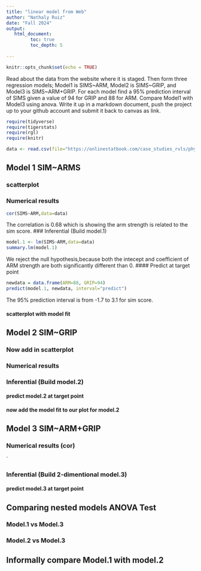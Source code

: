 ```yaml
---
title: "linear model from Web"
author: "Nathaly Ruiz"
date: "Fall 2024"
output:
   html_document:
         toc: true
         toc_depth: 5
        
---
```


```r
knitr::opts_chunk$set(echo = TRUE)
```

Read about the data from the website where it is staged.  Then form three regression models; Model1 is SIMS~ARM, Model2 is SIMS~GRIP, and Model3 is SIMS~ARM+GRIP. For each model find a 95% prediction interval of SIMS given a value of 94  for GRIP and 88 for ARM. Compare Model1 with Model3 using anova. Write it up in a markdown document, push the project up to your github account and submit it back to canvas as link. 

 


```r
require(tidyverse)
require(tigerstats)
require(rgl)
require(knitr)

```

```r
data <- read.csv(file="https://onlinestatbook.com/case_studies_rvls/physical_strength/data.txt",sep="",header=TRUE)  

```

## Model 1 SIM~ARMS

### scatterplot

### Numerical results
```r
cor(SIMS~ARM,data=data)
```
The correlation is 0.68 which is showing the arm strength is related to the 
sim score.
### Inferential  (Build model.1)
```r
model.1 <- lm(SIMS~ARM,data=data)
summary.lm(model.1)
```
We reject the null hypothesis,because both the intecept and coefficient of ARM strength are both significantly 
different than 0.
#### Predict at target point
```r
newdata = data.frame(ARM=88, GRIP=94)
predict(model.1, newdata, interval="predict")
```
The 95% prediction interval is from -1.7 to 3.1 for sim score.

#### scatterplot with model fit
  

## Model 2 SIM~GRIP

### Now add in scatterplot


### Numerical results 


### Inferential  (Build model.2)
  

#### predict model.2 at target point

#### now add the model fit to our plot for model.2
  


## Model 3 SIM~ARM+GRIP

### Numerical results (cor)

`
  
### Inferential  (Build 2-dimentional model.3)

#### predict model.3 at target point
  

## Comparing nested models ANOVA Test

### Model.1 vs Model.3
### Model.2 vs Model.3

## Informally compare Model.1 with model.2

